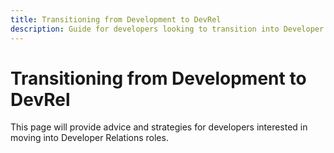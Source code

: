 ```yaml
---
title: Transitioning from Development to DevRel
description: Guide for developers looking to transition into Developer Relations roles
---
```


# Transitioning from Development to DevRel

This page will provide advice and strategies for developers interested in moving into Developer Relations roles.
